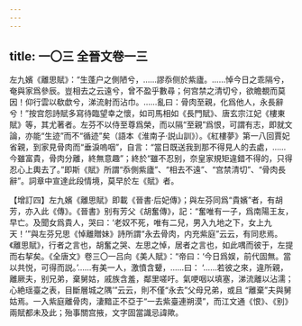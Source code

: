 ```yaml
---
---
---
```

title: 一〇三 全晉文卷一三
---




左九嬪《離思賦》：“生蓬户之側陋兮，……謬忝侧於紫廬。……悼今日之乖隔兮，奄與家爲參辰。豈相去之云遠兮，曾不盈乎數尋；何宫禁之清切兮，欲瞻覩而莫因！仰行雲以欷歔兮，涕流射而沾巾。……亂曰：骨肉至親，化爲他人，永長辭兮！”按宫怨詩賦多寫待臨望幸之懷，如司馬相如《長門賦》、唐玄宗江妃《樓東賦》等，其尤著者。左芬不以侍至尊爲榮，而以隔“至親”爲恨，可謂有志，即就文論，亦能“生迹”而不“循迹”矣（語本《淮南子·説山訓》）。《紅樓夢》第一八回賈妃省親，到家見骨肉而“垂淚嗚咽”，自言：“當日既送我到那不得見人的去處，……今雖富貴，骨肉分離，終無意趣”；終於“雖不忍别，奈皇家規矩違錯不得的，只得忍心上輿去了。”即斯《賦》所謂“忝側紫廬”、“相去不遠”、“宫禁清切”、“骨肉長辭”。詞章中宣達此段情境，莫早於左《賦》者。

【增訂四】左九嬪《離思賦》即載《晉書·后妃傳》；與左芬同爲“貴嬪”者，有胡芳，亦入此《傳》。《晉書》别有芳父《胡奮傳》，記：“奮唯有一子，爲南陽王友，早亡。及聞女爲貴人，哭曰：‘老奴不死，唯有二兒，男入九地之下，女上九天！’”與左芬兄思《悼離贈妹》詩所謂“永去骨肉，内充紫庭”云云，有同悲焉。《離思賦》，行者之言也，胡奮之哭、左思之悼，居者之言也，如此喁而彼于，左提而右挈矣。《全唐文》卷三〇一吕向《美人賦》：“帝曰：‘今日爲娱，前代固無。當以共悦，可得而説。’……有美一人，激憤含顰，……曰： ‘……若彼之來，違所親，離厥夫，别兄弟，棄舅姑，戚族含羞，鄰里嗟吁。氣哽咽以填塞，涕流離以沾濡；心絶瑶臺之表，目斷層城之隅’”云云，則不僅“永去”父母兄弟，或且 “離棄”夫與舅姑焉。一入紫庭離骨肉，淒黯正不亞于“一去紫臺連朔漠”，而江文通《恨》、《别》兩賦都未及此；殆事關宫掖，文字固當識忌諱歟。